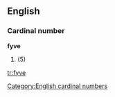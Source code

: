 ==English==

===Cardinal number===
'''fyve'''

# {{obsolete spelling of|five}} (5)

[[Category:English cardinal numbers]]
[[tr:fyve]]